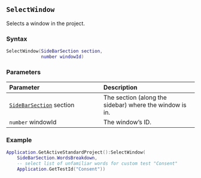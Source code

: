 ::: {.minipage data-latex="{\textwidth}"}
## `SelectWindow`

Selects a window in the project.

### Syntax {-}

``` .lua
SelectWindow(SideBarSection section,
             number windowId)
```

### Parameters {-}

**Parameter** | **Description**
| :-- | :-- |
|[`SideBarSection`](#sidebarsection) section | The section (along the sidebar) where the window is in. | 
| `number` windowId | The window's ID. |

### Example {-}

``` .lua
Application.GetActiveStandardProject():SelectWindow(
    SideBarSection.WordsBreakdown,
    -- select list of unfamiliar words for custom test "Consent"
    Application.GetTestId("Consent"))
```
:::
